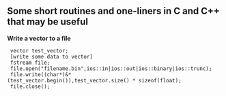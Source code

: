 
== Some short routines and one-liners in C and C++ that may be useful ==

'''Write a vector to a file'''
  vector<float> test_vector;
  [write some data to vector]
  fstream file;
  file.open("filename.bin",ios::in|ios::out|ios::binary|ios::trunc);
  file.write((char*)&*(test_vector.begin()),test_vector.size() * sizeof(float);
  file.close();